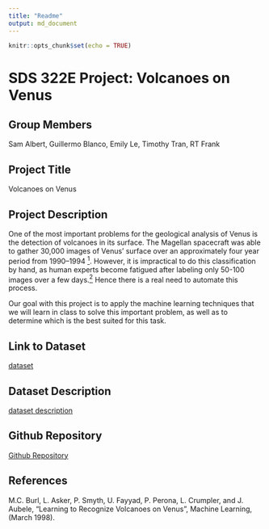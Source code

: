 ---
title: "Readme"
output: md_document
---

```{r setup, include=FALSE}
knitr::opts_chunk$set(echo = TRUE)
```

# SDS 322E Project: Volcanoes on Venus

## Group Members

Sam Albert,	Guillermo Blanco,	Emily Le,	Timothy Tran,	RT Frank

## Project Title

Volcanoes on Venus


## Project Description


One of the most important problems for the geological analysis of Venus is the detection of volcanoes in its surface. The Magellan spacecraft was able to gather 30,000 images of Venus' surface over an approximately four year period from 1990--1994 [$^1$](https://archive.ics.uci.edu/ml/datasets/Volcanoes+on+Venus+-+JARtool+experiment). However, it is impractical to do this classification by hand, as human experts become fatigued after labeling only 50-100 images over a few days.[$^2$](https://link.springer.com/content/pdf/10.1023/A:1007400206189.pdf) Hence there is a real need to automate this process. 

Our goal with this project is to apply the machine learning techniques that we will learn in class to solve this important problem, as well as to determine which is the best suited for this task.


## Link to Dataset

[dataset](https://archive.ics.uci.edu/ml/datasets/Volcanoes+on+Venus+-+JARtool+experiment)


## Dataset Description

[dataset description](https://archive.ics.uci.edu/ml/machine-learning-databases/volcanoes-mld/volcanoes.data.html)

## Github Repository

[Github Repository](https://github.com/SDSTimothyT/SDS-322E-Project-Volcanoes-on-Venus)

## References

M.C. Burl, L. Asker, P. Smyth, U. Fayyad, P. Perona, L. Crumpler, and J. Aubele, "Learning to Recognize Volcanoes on Venus", Machine Learning, (March 1998).